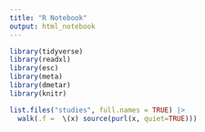 ```yaml
---
title: "R Notebook"
output: html_notebook
---
```


```r
library(tidyverse)
library(readxl)
library(esc)
library(meta)
library(dmetar)
library(knitr)

list.files("studies", full.names = TRUE) |>  
  walk(.f =  \(x) source(purl(x, quiet=TRUE)))

```


